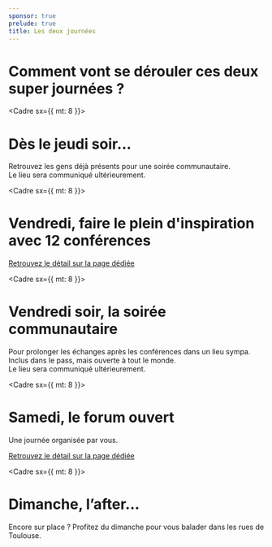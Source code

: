 ```yaml
---
sponsor: true
prelude: true
title: Les deux journées
---
```



  <Cadre>

# Comment vont se dérouler ces deux super journées ?

  </Cadre>

  <Cadre sx={{ mt: 8 }}>

# Dès le jeudi soir...

Retrouvez les gens déjà présents pour une soirée communautaire.  
Le lieu sera communiqué ultérieurement.

  </Cadre>

  <Cadre sx={{ mt: 8 }}>

# Vendredi, faire le plein d'inspiration avec 12 conférences

[Retrouvez le détail sur la page dédiée](../vendredi/)

  </Cadre>

  <Cadre sx={{ mt: 8 }}>

# Vendredi soir,  la soirée communautaire

Pour prolonger les échanges après les conférences dans un lieu sympa. Inclus
dans le pass, mais ouverte à tout le monde.  
Le lieu sera communiqué ultérieurement.

  </Cadre>

  <Cadre sx={{ mt: 8 }}>

# Samedi, le forum ouvert

Une journée organisée par vous.

[Retrouvez le détail sur la page dédiée](../samedi/)

  </Cadre>

  <Cadre sx={{ mt: 8 }}>

# Dimanche, l’after...

Encore sur place ? Profitez du dimanche pour vous balader dans les rues de Toulouse.

  </Cadre>
